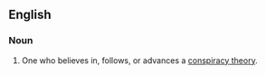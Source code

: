 ==English==
===Noun===
{{en-noun|sg=[[conspiracy]] [[theory]]}}

# One who believes in, follows, or advances a [[conspiracy theory]].